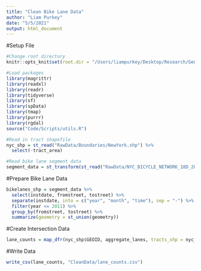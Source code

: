 ```yaml
---
title: "Clean Bike Lane Data"
author: "Liam Purkey"
date: "5/5/2021"
output: html_document
---
```


#Setup File

```r
#Change root directory
knitr::opts_knit$set(root.dir = "/Users/liampurkey/Desktop/Research/Gentrification")
```

```r
#Load packages
library(magrittr)
library(readxl)
library(readr)
library(tidyverse)
library(sf)
library(spData)
library(tmap)
library(purrr)
library(rgdal)
source("Code/Scripts/utils.R")
```

```r
#Read in tract shapefile
nyc_shp = st_read("RawData/Boundaries/NewYork.shp") %>%
  select(-tract_area)
```

```r
#Read bike lane segment data
segment_data = st_transform(st_read("RawData/NYC_BICYCLE_NETWORK_18D_20200214_p/NYC_BICYCLE_NETWORK_18D_20200214.shp"), 4269)
```

#Prepare Bike Lane Data

```r
bikelanes_shp = segment_data %>%
  select(instdate, fromstreet, tostreet) %>% 
  separate(instdate, into = c("year", "month", "time"), sep = "-") %>%
  filter(year <= 2011) %>%
  group_by(fromstreet, tostreet) %>%
  summarize(geometry = st_union(geometry))
```

#Create Intersection Data

```r
lane_counts = map_dfr(nyc_shp$GEOID, aggregate_lanes, tracts_shp = nyc_shp, id_var = "GEOID", lanes_shp = bikelanes_shp)
```

#Write Data

```r
write_csv(lane_counts, "CleanData/lane_counts.csv")
```




